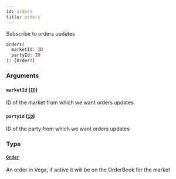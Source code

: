 ```yaml
---
id: orders
title: orders
---
```



Subscribe to orders updates

```graphql
orders(
  marketId: ID
  partyId: ID
): [Order!]
```


### Arguments

#### `marketId` ([`ID`](/docs/mainnet/graphql/scalars/id))

ID of the market from which we want orders updates


#### `partyId` ([`ID`](/docs/mainnet/graphql/scalars/id))

ID of the party from which we want orders updates


### Type

#### [`Order`](/docs/mainnet/graphql/objects/order) 

An order in Vega, if active it will be on the OrderBook for the market




